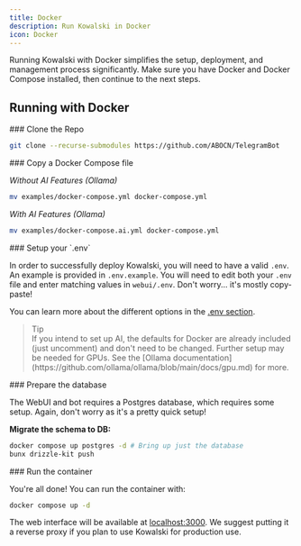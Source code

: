 ```yaml
---
title: Docker
description: Run Kowalski in Docker
icon: Docker
---
```


Running Kowalski with Docker simplifies the setup, deployment, and management process significantly. Make sure you have Docker and Docker Compose installed, then continue to the next steps.

## Running with Docker

<Steps>
<Step>
### Clone the Repo

```bash
git clone --recurse-submodules https://github.com/ABOCN/TelegramBot
```
</Step>
<Step>
### Copy a Docker Compose file

_Without AI Features (Ollama)_

```bash
mv examples/docker-compose.yml docker-compose.yml
```

_With AI Features (Ollama)_

```bash
mv examples/docker-compose.ai.yml docker-compose.yml
```
</Step>
<Step>
### Setup your `.env`

In order to successfully deploy Kowalski, you will need to have a valid `.env`. An example is provided in `.env.example`. You will need to edit both your `.env` file and enter matching values in `webui/.env`. Don't worry... it's mostly copy-paste!

You can learn more about the different options in the [.env section](#env-functions).

<blockquote><div className="flex flex-row items-center gap-0.5 text-orange-300"><TbSparkles /> Tip</div> If you intend to set up AI, the defaults for Docker are already included (just uncomment) and don't need to be changed. Further setup may be needed for GPUs. See the [Ollama documentation](https://github.com/ollama/ollama/blob/main/docs/gpu.md) for more.</blockquote>
</Step>
<Step>
### Prepare the database

The WebUI and bot requires a Postgres database, which requires some setup. Again, don't worry as it's a pretty quick setup!

**Migrate the schema to DB:**

```bash
docker compose up postgres -d # Bring up just the database
bunx drizzle-kit push
```
</Step>
<Step>
### Run the container

You're all done! You can run the container with:

```bash
docker compose up -d
```

The web interface will be available at [localhost:3000](http://localhost:3000). We suggest putting it a reverse proxy if you plan to use Kowalski for production use.
</Step>
</Steps>

